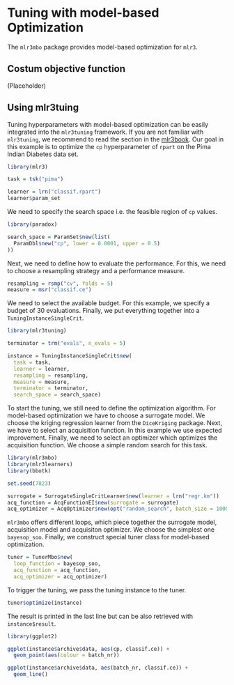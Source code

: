 # Tuning with model-based Optimization

The `mlr3mbo` package provides model-based optimization for `mlr3`.

## Costum objective function

(Placeholder)

## Using mlr3tuing

Tuning hyperparameters with model-based optimization can be easily integrated
into the `mlr3tuning` framework.
If you are not familiar with `mlr3tuning`, we recommend to read the section in the [mlr3book](https://mlr3book.mlr-org.com/tuning.html).
Our goal in this example is to optimize the `cp` hyperparameter of `rpart` on the Pima Indian Diabetes data set.

```r
library(mlr3)

task = tsk("pima")

learner = lrn("classif.rpart")
learner$param_set
```

We need to specify the search space i.e. the feasible region of `cp` values.

```r
library(paradox)

search_space = ParamSet$new(list(
  ParamDbl$new("cp", lower = 0.0001, upper = 0.5)
))
```

Next, we need to define how to evaluate the performance.
For this, we need to choose a resampling strategy and a performance measure.

```r
resampling = rsmp("cv", folds = 5)
measure = msr("classif.ce")
```

We need to select the available budget. For this example, we specify a budget of 30 evaluations.
Finally, we put everything together into a `TuningInstanceSingleCrit`.

```r
library(mlr3tuning)

terminator = trm("evals", n_evals = 5)

instance = TuningInstanceSingleCrit$new(
  task = task,
  learner = learner,
  resampling = resampling,
  measure = measure,
  terminator = terminator,
  search_space = search_space)
```

To start the tuning, we still need to define the optimization algorithm.
For model-based optimization we have to choose a surrogate model.
We choose the kriging regression learner from the `DiceKriging` package.
Next, we have to select an acquisition function.
In this example we use expected improvement.
Finally, we need to select an optimizer which optimizes the acquisition function.
We choose a simple random search for this task.

```r
library(mlr3mbo)
library(mlr3learners)
library(bbotk)

set.seed(7823)

surrogate = SurrogateSingleCritLearner$new(learner = lrn("regr.km"))
acq_function = AcqFunctionEI$new(surrogate = surrogate)
acq_optimizer = AcqOptimizer$new(opt("random_search", batch_size = 1000), trm("evals", n_evals = 1000))
```

`mlr3mbo` offers different loops, which piece together the surrogate model, acquisition model and acquisiton optimizer.
We choose the simplest one `bayesop_soo`.
Finally, we construct special tuner class for model-based optimization.

```r
tuner = TunerMbo$new(
  loop_function = bayesop_soo,
  acq_function = acq_function,
  acq_optimizer = acq_optimizer)
```

To trigger the tuning, we pass the tuning instance to the tuner.

```r
tuner$optimize(instance)
```
The result is printed in the last line but can be also retrieved with `instance$result`.

```r
library(ggplot2)

ggplot(instance$archive$data, aes(cp, classif.ce)) +
  geom_point(aes(colour = batch_nr))
```

```r
ggplot(instance$archive$data, aes(batch_nr, classif.ce)) +
  geom_line()
```
